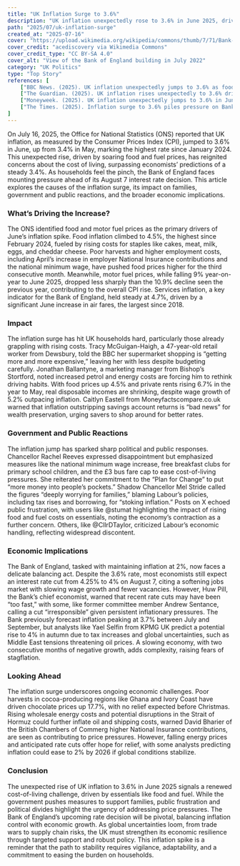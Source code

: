 ```yaml
---
title: "UK Inflation Surge to 3.6%"
description: "UK inflation unexpectedly rose to 3.6% in June 2025, driven by soaring food and fuel prices, intensifying cost-of-living pressures and challenging the Bank of England’s next steps."
path: "2025/07/uk-inflation-surge"
created_at: "2025-07-16"
cover: "https://upload.wikimedia.org/wikipedia/commons/thumb/7/71/Bank-of-England.jpg/640px-Bank-of-England.jpg"
cover_credit: "acediscovery via Wikimedia Commons"
cover_credit_type: "CC BY-SA 4.0"
cover_alt: "View of the Bank of England building in July 2022"
category: "UK Politics"
type: "Top Story"
references: [
    ["BBC News. (2025). UK inflation unexpectedly jumps to 3.6% as food prices rise again.", "https://www.bbc.co.uk/news"],
    ["The Guardian. (2025). UK inflation rises unexpectedly to 3.6% driven by food and fuel prices.", "https://www.theguardian.com"],
    ["Moneyweek. (2025). UK inflation unexpectedly jumps to 3.6% in June.", "https://moneyweek.com"],
    ["The Times. (2025). Inflation surge to 3.6% piles pressure on Bank of England.", "https://www.thetimes.co.uk"]
]
---
```



On July 16, 2025, the Office for National Statistics (ONS) reported that UK inflation, as measured by the Consumer Prices Index (CPI), jumped to 3.6% in June, up from 3.4% in May, marking the highest rate since January 2024.<Pointer number="1" /> This unexpected rise, driven by soaring food and fuel prices, has reignited concerns about the cost of living, surpassing economists’ predictions of a steady 3.4%.<Pointer number="2" /> As households feel the pinch, the Bank of England faces mounting pressure ahead of its August 7 interest rate decision. This article explores the causes of the inflation surge, its impact on families, government and public reactions, and the broader economic implications.


### What’s Driving the Increase?


The ONS identified food and motor fuel prices as the primary drivers of June’s inflation spike. Food inflation climbed to 4.5%, the highest since February 2024, fueled by rising costs for staples like cakes, meat, milk, eggs, and cheddar cheese.<Pointer number="2" /> Poor harvests and higher employment costs, including April’s increase in employer National Insurance contributions and the national minimum wage, have pushed food prices higher for the third consecutive month.<Pointer number="1" /> Meanwhile, motor fuel prices, while falling 9% year-on-year to June 2025, dropped less sharply than the 10.9% decline seen the previous year, contributing to the overall CPI rise.<Pointer number="2" /> Services inflation, a key indicator for the Bank of England, held steady at 4.7%, driven by a significant June increase in air fares, the largest since 2018.<Pointer number="2" />


### Impact


The inflation surge has hit UK households hard, particularly those already grappling with rising costs. Tracy McGuigan-Haigh, a 47-year-old retail worker from Dewsbury, told the BBC her supermarket shopping is “getting more and more expensive,” leaving her with less despite budgeting carefully.<Pointer number="1" /> Jonathan Ballantyne, a marketing manager from Bishop’s Stortford, noted increased petrol and energy costs are forcing him to rethink driving habits.<Pointer number="1" /> With food prices up 4.5% and private rents rising 6.7% in the year to May, real disposable incomes are shrinking, despite wage growth of 5.2% outpacing inflation.<Pointer number="1" /> Caitlyn Eastell from Moneyfactscompare.co.uk warned that inflation outstripping savings account returns is “bad news” for wealth preservation, urging savers to shop around for better rates.<Pointer number="1" />


### Government and Public Reactions


The inflation jump has sparked sharp political and public responses. Chancellor Rachel Reeves expressed disappointment but emphasized measures like the national minimum wage increase, free breakfast clubs for primary school children, and the £3 bus fare cap to ease cost-of-living pressures.<Pointer number="1" /> She reiterated her commitment to the “Plan for Change” to put “more money into people’s pockets.”<Pointer number="2" /> Shadow Chancellor Mel Stride called the figures “deeply worrying for families,” blaming Labour’s policies, including tax rises and borrowing, for “stoking inflation.”<Pointer number="1" /> Posts on X echoed public frustration, with users like @stumat highlighting the impact of rising food and fuel costs on essentials, noting the economy’s contraction as a further concern.<Pointer number="2" /> Others, like @CllrDTaylor, criticized Labour’s economic handling, reflecting widespread discontent.<Pointer number="2" />


### Economic Implications


The Bank of England, tasked with maintaining inflation at 2%, now faces a delicate balancing act. Despite the 3.6% rate, most economists still expect an interest rate cut from 4.25% to 4% on August 7, citing a softening jobs market with slowing wage growth and fewer vacancies.<Pointer number="3" /> However, Huw Pill, the Bank’s chief economist, warned that recent rate cuts may have been “too fast,” with some, like former committee member Andrew Sentance, calling a cut “irresponsible” given persistent inflationary pressures.<Pointer number="1" /> The Bank previously forecast inflation peaking at 3.7% between July and September, but analysts like Yael Selfin from KPMG UK predict a potential rise to 4% in autumn due to tax increases and global uncertainties, such as Middle East tensions threatening oil prices.<Pointer number="2" /> A slowing economy, with two consecutive months of negative growth, adds complexity, raising fears of stagflation.<Pointer number="1" />


### Looking Ahead


The inflation surge underscores ongoing economic challenges. Poor harvests in cocoa-producing regions like Ghana and Ivory Coast have driven chocolate prices up 17.7%, with no relief expected before Christmas.<Pointer number="1" /> Rising wholesale energy costs and potential disruptions in the Strait of Hormuz could further inflate oil and shipping costs, warned David Bharier of the British Chambers of Commerg higher National Insurance contributions, are seen as contributing to price pressures.<Pointer number="4" /> However, falling energy prices and anticipated rate cuts offer hope for relief, with some analysts predicting inflation could ease to 2% by 2026 if global conditions stabilize.<Pointer number="2" />


### Conclusion


The unexpected rise of UK inflation to 3.6% in June 2025 signals a renewed cost-of-living challenge, driven by essentials like food and fuel. While the government pushes measures to support families, public frustration and political divides highlight the urgency of addressing price pressures. The Bank of England’s upcoming rate decision will be pivotal, balancing inflation control with economic growth. As global uncertainties loom, from trade wars to supply chain risks, the UK must strengthen its economic resilience through targeted support and robust policy. This inflation spike is a reminder that the path to stability requires vigilance, adaptability, and a commitment to easing the burden on households.
